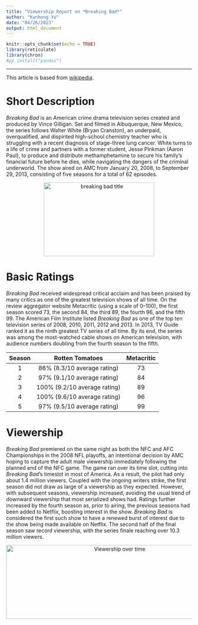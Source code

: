 ```yaml
---
title: "Viewership Report on *Breaking Bad*"
author: "Kunhong Yu"
date: "04/26/2023"
output: html_document
---
```


```r
knitr::opts_chunk$set(echo = TRUE)
library(reticulate)
library(chron)
#py_install("pandas")
```

---

This article is based from [wikipedia](https://en.wikipedia.org/wiki/Breaking_Bad).

# Short Description
*Breaking Bad* is an American crime drama television series created and produced by Vince Gilligan. Set and filmed in Albuquerque, New Mexico, the series follows Walter White (Bryan Cranston), an underpaid, overqualified, and dispirited high-school chemistry teacher who is struggling with a recent diagnosis of stage-three lung cancer. White turns to a life of crime and partners with a former student, Jesse Pinkman (Aaron Paul), to produce and distribute methamphetamine to secure his family's financial future before he dies, while navigating the dangers of the criminal underworld. The show aired on AMC from January 20, 2008, to September 29, 2013, consisting of five seasons for a total of 62 episodes.


<p style="text-align:center">
  <img src = 'breaking.png' height=200 width = 300 title = "breaking bad title"/>
</p>


# Basic Ratings

*Breaking Bad* received widespread critical acclaim and has been praised by many critics as one of the greatest television shows of all time. On the review aggregator website Metacritic (using a scale of 0–100), the first season scored 73, the second 84, the third 89, the fourth 96, and the fifth 99. The American Film Institute listed *Breaking Bad* as one of the top ten television series of 2008, 2010, 2011, 2012 and 2013. In 2013, TV Guide ranked it as the ninth greatest TV series of all time. By its end, the series was among the most-watched cable shows on American television, with audience numbers doubling from the fourth season to the fifth.

| Season       | Rotten Tomatoes  | Metacritic |
|:------:    |:-----:|:-------:|
| 1 | 86% (8.3/10 average rating)  | 73      |
| 2  | 97% (9.1/10 average rating) | 84      |
| 3  | 100% (9.2/10 average rating) | 89      |
| 4 | 100% (9.6/10 average rating)  | 96      |
| 5 | 97% (9.5/10 average rating)  | 99      |


# Viewership

*Breaking Bad* premiered on the same night as both the NFC and AFC Championships in the 2008 NFL playoffs, an intentional decision by AMC hoping to capture the adult male viewership immediately following the planned end of the NFC game. The game ran over its time slot, cutting into *Breaking Bad*'s timeslot in most of America. As a result, the pilot had only about 1.4 million viewers. Coupled with the ongoing writers strike, the first season did not draw as large of a viewership as they expected. However, with subsequent seasons, viewership increased, avoiding the usual trend of downward viewership that most serialized shows had. Ratings further increased by the fourth season as, prior to airing, the previous seasons had been added to Netflix, boosting interest in the show. *Breaking Bad* is considered the first such show to have a renewed burst of interest due to the show being made available on Netflix. The second half of the final season saw record viewership, with the series finale reaching over 10.3 million viewers.

<p style="text-align:center">
  <img src = 'viewer1.png' height=200 width = 600 title = "Viewership over time"/>
</p>

